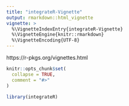 ```yaml
---
title: "integrateR-Vignette"
output: rmarkdown::html_vignette
vignette: >
  %\VignetteIndexEntry{integrateR-Vignette}
  %\VignetteEngine{knitr::rmarkdown}
  %\VignetteEncoding{UTF-8}
---
```


https://r-pkgs.org/vignettes.html

```r
knitr::opts_chunk$set(
  collapse = TRUE,
  comment = "#>"
)
```

```r
library(integrateR)
```
